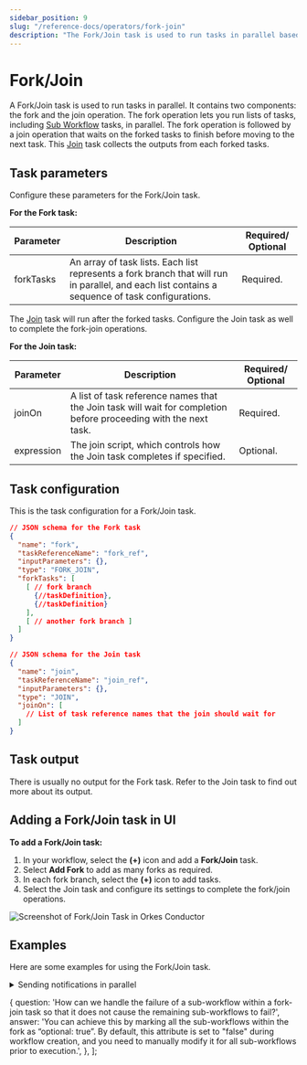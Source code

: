 ```yaml
---
sidebar_position: 9
slug: "/reference-docs/operators/fork-join"
description: "The Fork/Join task is used to run tasks in parallel based on a predetermined number of forks."
---
```



# Fork/Join

A Fork/Join task is used to run tasks in parallel. It contains two components: the fork and the join operation. The fork operation lets you run lists of tasks, including [Sub Workflow](./sub-workflow) tasks, in parallel. The fork operation is followed by a join operation that waits on the forked tasks to finish before moving to the next task. This [Join](./join) task collects the outputs from each forked tasks.

## Task parameters

Configure these parameters for the Fork/Join task.

**For the Fork task:**

| Parameter | Description                                                                                                                                  | Required/ Optional |
| --------- | -------------------------------------------------------------------------------------------------------------------------------------------- | ------------------ |
| forkTasks | An array of task lists. Each list represents a fork branch that will run in parallel, and each list contains a sequence of task configurations. | Required.          |

The [Join](./join) task will run after the forked tasks. Configure the Join task as well to complete the fork-join operations.

**For the Join task:**

| Parameter  | Description                                                                                                      | Required/ Optional |
| ---------- | ---------------------------------------------------------------------------------------------------------------- | ------------------ |
| joinOn     | A list of task reference names that the Join task will wait for completion before proceeding with the next task. | Required.          |
| expression | The join script, which controls how the Join task completes if specified.                                        | Optional.          |

## Task configuration

This is the task configuration for a Fork/Join task.

```json
// JSON schema for the Fork task
{
  "name": "fork",
  "taskReferenceName": "fork_ref",
  "inputParameters": {},
  "type": "FORK_JOIN",
  "forkTasks": [
    [ // fork branch
      {//taskDefinition},
      {//taskDefinition}
    ],
    [ // another fork branch ]
  ]
}

// JSON schema for the Join task
{
  "name": "join",
  "taskReferenceName": "join_ref",
  "inputParameters": {},
  "type": "JOIN",
  "joinOn": [
    // List of task reference names that the join should wait for
  ]
}
```

## Task output

There is usually no output for the Fork task. Refer to the Join task to find out more about its output.

## Adding a Fork/Join task in UI

**To add a Fork/Join task:**

1. In your workflow, select the **(+)** icon and add a **Fork/Join** task.
2. Select **Add Fork** to add as many forks as required.
3. In each fork branch, select the **(+)** icon to add tasks.
4. Select the Join task and configure its settings to complete the fork/join operations.

<p><img src="/content/img/Task-References/fork_join_task_reference.png" alt="Screenshot of Fork/Join Task in Orkes Conductor"/></p>

## Examples

Here are some examples for using the Fork/Join task.

<details>
<summary>Sending notifications in parallel</summary>
<p>
IIn this example workflow, three notifications are sent: email, SMS, and HTTP. Since none of these tasks depend on each other, they can be run in parallel with a Fork/Join task. The workflow diagram looks like this:
<p align="center"><img src="/content/img/fork-join-example.png" alt="Fork Join Example" width="90%" height="auto"></img></p>

Each fork runs tasks for each notification type (email, SMS, HTTP) in parallel, meaning that they are run independently. Here is the workflow definition:

```json
// workflow definition

[
  {
    "name": "fork_join",
    "taskReferenceName": "my_fork_join_ref",
    "type": "FORK_JOIN",
    "forkTasks": [
      [
        {
          "name": "process_notification_payload",
          "taskReferenceName": "process_notification_payload_email",
          "type": "SIMPLE"
        },
        {
          "name": "email_notification",
          "taskReferenceName": "email_notification_ref",
          "type": "SIMPLE"
        }
      ],
      [
        {
          "name": "process_notification_payload",
          "taskReferenceName": "process_notification_payload_sms",
          "type": "SIMPLE"
        },
        {
          "name": "sms_notification",
          "taskReferenceName": "sms_notification_ref",
          "type": "SIMPLE"
        }
      ],
      [
        {
          "name": "process_notification_payload",
          "taskReferenceName": "process_notification_payload_http",
          "type": "SIMPLE"
        },
        {
          "name": "http_notification",
          "taskReferenceName": "http_notification_ref",
          "type": "SIMPLE"
        }
      ]
    ]
  },
  {
    "name": "notification_join",
    "taskReferenceName": "notification_join_ref",
    "type": "JOIN",
    "joinOn": ["email_notification_ref", "sms_notification_ref"]
  }
]
```

Although there are three forks running in parallel, only two forks are required to continue with the workflow. The parameter `joinOn` is defined so that only email and SMS tasks are to be joined, leaving the HTTP task as optional for the completion of the Join task.

This workflow is completed when the email and SMS notifications are sent and does not depend on the HTTP notification status.

This is the output of notification_join. The output is a map, where the keys are the reference names of tasks being joined and the corresponding values are the outputs of those tasks.

```json
// Join task output

{
  "email_notification_ref": {
    "email_sent_at": "2021-11-06T07:37:17+0000",
    "email_sent_to": "test@example.com"
  },
  "sms_notification_ref": {
    "sms_sent_at": "2021-11-06T07:37:17+0129",
    "sms_sent_to": "+1-xxx-xxx-xxxx"
  }
}
```

</p>
</details>

<FAQStructuredData faqs={faqs} />


{
question: 'How can we handle the failure of a sub-workflow within a fork-join task so that it does not cause the remaining sub-workflows to fail?',
answer:
'You can achieve this by marking all the sub-workflows within the fork as “optional: true”. By default, this attribute is set to "false" during workflow creation, and you need to manually modify it for all sub-workflows prior to execution.',
},
];
